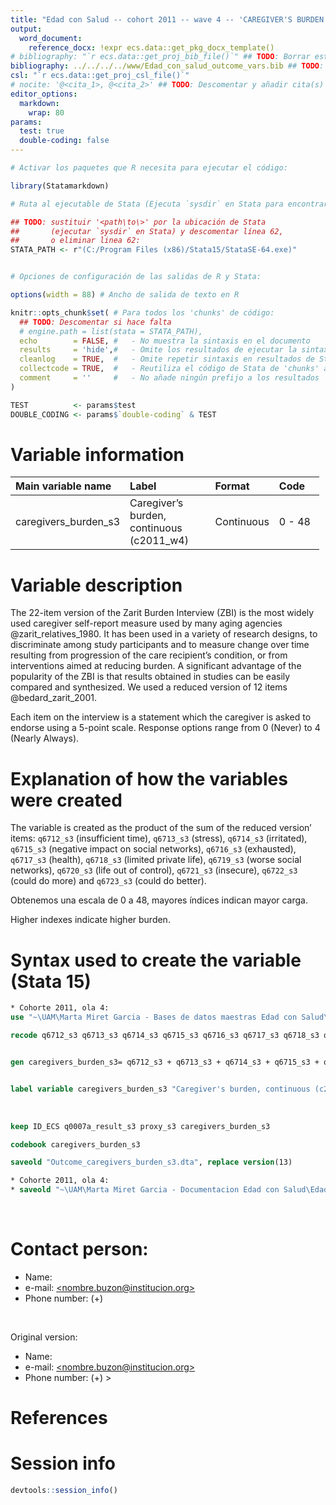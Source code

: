 ```yaml
---
title: "Edad con Salud -- cohort 2011 -- wave 4 -- 'CAREGIVER'S BURDEN'" 
output:
  word_document:
    reference_docx: !expr ecs.data::get_pkg_docx_template()
# bibliography: "`r ecs.data::get_proj_bib_file()`" ## TODO: Borrar esta línea, O BIEN deescomentar esta línea y borrar siguiente UNA VEZ completo el documento
bibliography: ../../../../www/Edad_con_salud_outcome_vars.bib ## TODO: Descomentar esta línea SI se utiliza el gestor bibliográfico, en otro caso BORRAR esta línea
csl: "`r ecs.data::get_proj_csl_file()`"
# nocite: '@<cita_1>, @<cita_2>' ## TODO: Descomentar y añadir cita(s) o borrar campo
editor_options: 
  markdown:
    wrap: 80
params:
  test: true
  double-coding: false
---
```


```r
# Activar los paquetes que R necesita para ejecutar el código:

library(Statamarkdown)

# Ruta al ejecutable de Stata (Ejecuta `sysdir` en Stata para encontrar la ruta)

## TODO: sustituir '<path\to\>' por la ubicación de Stata
##       (ejecutar `sysdir` en Stata) y descomentar línea 62,
##       o eliminar linea 62:
STATA_PATH <- r"(C:/Program Files (x86)/Stata15/StataSE-64.exe)"


# Opciones de configuración de las salidas de R y Stata:

options(width = 88) # Ancho de salida de texto en R

knitr::opts_chunk$set( # Para todos los 'chunks' de código:
  ## TODO: Descomentar si hace falta
  # engine.path = list(stata = STATA_PATH),
  echo        = FALSE, #   - No muestra la sintaxis en el documento
  results     = 'hide',#   - Omite los resultados de ejecutar la sintaxis
  cleanlog    = TRUE,  #   - Omite repetir sintaxis en resultados de Stata
  collectcode = TRUE,  #   - Reutiliza el código de Stata de 'chunks' anteriores
  comment     = ''     #   - No añade ningún prefijo a los resultados
)

TEST          <- params$test
DOUBLE_CODING <- params$`double-coding` & TEST
```

# Variable information
+----------------------+------------------------------------------+------------+----------------------+
| Main variable name   | Label                                    | Format     | Code                 |
+:=====================+:=========================================+:===========+:=====================+
| caregivers_burden_s3 | Caregiver's burden, continuous (c2011_w4)| Continuous | 0 - 48               |
+----------------------+------------------------------------------+------------+----------------------+

# Variable description

The 22-item version of the Zarit Burden Interview (ZBI) is the most widely used 
caregiver self-report measure used by many aging agencies @zarit_relatives_1980.
It has been used in a variety of research designs, to discriminate among study 
participants and to measure change over time resulting from progression of the 
care recipient's condition, or from interventions aimed at reducing burden. 
A significant advantage of the popularity of the ZBI is that results obtained in
studies can be easily compared and synthesized. We used a reduced version of 12 
items @bedard_zarit_2001.

Each item on the interview is a statement which the caregiver is 
asked to endorse using a 5-point scale. Response options range from 0 (Never) 
to 4 (Nearly Always).

# Explanation of how the variables were created
The variable is created as the product of the sum of the reduced version' items:
`q6712_s3` (insufficient time), `q6713_s3` (stress), `q6714_s3` (irritated),
`q6715_s3` (negative impact on social networks), `q6716_s3` (exhausted), 
`q6717_s3` (health), `q6718_s3` (limited private life), `q6719_s3` (worse social
networks), `q6720_s3` (life out of control), `q6721_s3` (insecure), `q6722_s3` 
(could do more) and `q6723_s3` (could do better).

Obtenemos una escala de 0 a 48, mayores índices indican mayor carga.

Higher indexes indicate higher burden.

# Syntax used to create the variable (Stata 15)

```stata
* Cohorte 2011, ola 4:
use "~\UAM\Marta Miret Garcia - Bases de datos maestras Edad con Salud\Ola_4\Cohorte 2011\rawdata_c2011w4.dta"
```

```stata
recode q6712_s3 q6713_s3 q6714_s3 q6715_s3 q6716_s3 q6717_s3 q6718_s3 q6719_s3 q6720_s3 q6721_s3 q6722_s3 q6723_s3 (1=0) (2=1) (3=2) (4=3) (5=4) (else=.)


gen caregivers_burden_s3= q6712_s3 + q6713_s3 + q6714_s3 + q6715_s3 + q6716_s3 + q6717_s3 + q6718_s3 + q6719_s3 + q6720_s3 + q6721_s3 + q6722_s3 + q6723_s3


label variable caregivers_burden_s3 "Caregiver's burden, continuous (c2011_w4)"
```

<br> 

```stata
keep ID_ECS q0007a_result_s3 proxy_s3 caregivers_burden_s3

codebook caregivers_burden_s3
```

```stata
saveold "Outcome_caregivers_burden_s3.dta", replace version(13)
```


```stata
* Cohorte 2011, ola 4:
* saveold "~\UAM\Marta Miret Garcia - Documentacion Edad con Salud\Edad con salud - Ola 4\Outcomes\Cohorte 2011\Outcome datasets\Outcome_caregivers_burden_s3.dta", replace version(13)
```

<br>

# Contact person:

-   Name: <Nombre y apellidos>
-   e-mail:
    [\<nombre.buzon\@institucion.org\>](mailto:nombre.buzon@institucion.org){.email}
-   Phone number: (+<prefijo>) <teléfono>

<br>


Original version:

-   Name: <Nombre y apellidos>
-   e-mail:
    [\<nombre.buzon\@institucion.org\>](mailto:nombre.buzon@institucion.org){.email}
-   Phone number: (+<prefijo>) <teléfono> \>

# References

::: {#refs}
:::

\newpage

# Session info

```r
devtools::session_info()
```
